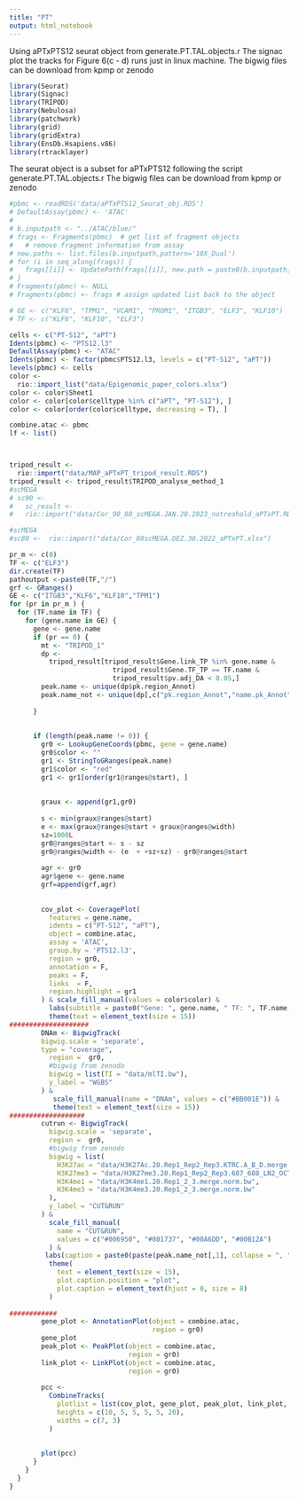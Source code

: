 ---
title: "PT"
output: html_notebook
---
Using aPTxPTS12 seurat object from generate.PT.TAL.objects.r 
The signac plot the tracks for Figure 6(c - d) runs just in linux machine. 
The bigwig files can be download from kpmp or zenodo 
```{r}
library(Seurat)
library(Signac)
library(TRIPOD)
library(Nebulosa)
library(patchwork)
library(grid)
library(gridExtra)
library(EnsDb.Hsapiens.v86)
library(rtracklayer)
```


The seurat object is a subset for aPTxPTS12 following the script generate.PT.TAL.objects.r 
The bigwig files can be download from kpmp or zenodo 

```{r}
#pbmc <- readRDS('data/aPTxPTS12_Seurat_obj.RDS')
# DefaultAssay(pbmc) <- 'ATAC'
# 
# b.inputpath <- "../ATAC/blue/"
# frags <- Fragments(pbmc)  # get list of fragment objects
#   # remove fragment information from assay
# new.paths <- list.files(b.inputpath,pattern='10X_Dual')
# for (i in seq_along(frags)) {
#   frags[[i]] <- UpdatePath(frags[[i]], new.path = paste0(b.inputpath,new.paths[[i]],'/atac_fragments.tsv.gz')) # update path
# }
# Fragments(pbmc) <- NULL
# Fragments(pbmc) <- frags # assign updated list back to the object
```




```{r}


# GE <- c("KLF6", "TPM1", "VCAM1", "PROM1", "ITGB3", "ELF3", "KLF10")
# TF <- c("KLF6", "KLF10", "ELF3")

cells <- c("PT-S12", "aPT")
Idents(pbmc) <- "PTS12.l3"
DefaultAssay(pbmc) <- "ATAC"
Idents(pbmc) <- factor(pbmc$PTS12.l3, levels = c("PT-S12", "aPT"))
levels(pbmc) <- cells
color <-
  rio::import_list("data/Epigenomic_paper_colors.xlsx")
color <- color$Sheet1
color <- color[color$celltype %in% c("aPT", "PT-S12"), ]
color <- color[order(color$celltype, decreasing = T), ]

combine.atac <- pbmc
lf <- list()



tripod_result <-
  rio::import("data/MAP_aPTxPT_tripod_result.RDS")
tripod_result <- tripod_result$TRIPOD_analyse_method_1
#scMEGA
# sc90 <-
#   sc_result <-
#   rio::import("data/Cor_90_80_scMEGA.JAN.20.2023_notreshold_aPTxPT.RDS")

#scMEGA
#sc80 <-  rio::import("data/Cor_80scMEGA.DEZ.30.2022_aPTxPT.xlsx")

```


```{r,fig.height=10,fig.keep=T}
pr_m <- c(0) 
TF <- c("ELF3") 
dir.create(TF)
pathoutput <-paste0(TF,"/")
grf <- GRanges()
GE <- c("ITGB3","KLF6","KLF10","TPM1")
for (pr in pr_m ) {
  for (TF.name in TF) {
    for (gene.name in GE) {
      gene <- gene.name
      if (pr == 0) {
        mt <- "TRIPOD_1"
        dp <-
          tripod_result[tripod_result$Gene.link_TP %in% gene.name &
                          tripod_result$Gene.TF_TP == TF.name &
                          tripod_result$pv.adj_DA < 0.05,]
        peak.name <- unique(dp$pk.region_Annot)
        peak.name_not <- unique(dp[,c("pk.region_Annot","name.pk_Annot")])
        
      }
      
      
      if (length(peak.name != 0)) {
        gr0 <- LookupGeneCoords(pbmc, gene = gene.name)
        gr0$color <- ""
        gr1 <- StringToGRanges(peak.name)
        gr1$color <- "red"
        gr1 <- gr1[order(gr1@ranges@start), ]
        
        
        graux <- append(gr1,gr0)
        
        s <- min(graux@ranges@start)
        e <- max(graux@ranges@start + graux@ranges@width)
        sz=1000L            
        gr0@ranges@start <- s - sz
        gr0@ranges@width <- (e  + +sz+sz) - gr0@ranges@start     
        
        agr <- gr0
        agr$gene <- gene.name
        grf=append(grf,agr)
        
        
        cov_plot <- CoveragePlot(
          features = gene.name,
          idents = c("PT-S12", "aPT"),
          object = combine.atac,
          assay = 'ATAC',
          group.by = 'PTS12.l3',
          region = gr0,
          annotation = F,
          peaks = F,
          links  = F,
          region.highlight = gr1
        ) & scale_fill_manual(values = color$color) &
          labs(subtitle = paste0("Gene: ", gene.name, " TF: ", TF.name, " ", mt)) &
          theme(text = element_text(size = 15))
####################        
        DNAm <- BigwigTrack(
        bigwig.scale = 'separate',
        type = "coverage",
          region =  gr0,
          #bigwig from zenodo
          bigwig = list(TI = "data/mlTI.bw"),
          y_label = "WGBS"
        ) &
           scale_fill_manual(name = "DNAm", values = c("#BB001E")) &
           theme(text = element_text(size = 15))
###################
        cutrun <- BigwigTrack(
          bigwig.scale = 'separate',
          region =  gr0,
          #bigwig from zenodo
          bigwig = list(
            H3K27ac = "data/H3K27Ac.20.Rep1_Rep2_Rep3.KTRC.A_B_D.merge.norm.bw",
            H3K27me3 = "data/H3K27me3.20.Rep1_Rep2_Rep3.687_688_LN2_OCT.KTRC.A_B_D.merge.norm.bw",
            H3K4me1 = "data/H3K4me1.20.Rep1_2_3.merge.norm.bw",
            H3K4me3 = "data/H3K4me3.20.Rep1_2_3.merge.norm.bw"
          ),
          y_label = "CUT&RUN"
        ) &
          scale_fill_manual(
            name = "CUT&RUN",
            values = c("#006950", "#801737", "#00A6DD", "#00B12A")
          ) &
         labs(caption = paste0(paste(peak.name_not[,1], collapse = ", "),"\n",paste(peak.name_not[,2], collapse = ", ")) ) &
          theme(
            text = element_text(size = 15),
            plot.caption.position = "plot",
            plot.caption = element_text(hjust = 0, size = 8)
          )
      
############        
        gene_plot <- AnnotationPlot(object = combine.atac,
                                    region = gr0)
        gene_plot
        peak_plot <- PeakPlot(object = combine.atac,
                              region = gr0)
        link_plot <- LinkPlot(object = combine.atac,
                              region = gr0)
        
        pcc <-
          CombineTracks(
            plotlist = list(cov_plot, gene_plot, peak_plot, link_plot, DNAm, cutrun),
            heights = c(10, 5, 5, 5, 5, 20),
            widths = c(7, 3)
          )
        
        
        plot(pcc)
      }
    }
  }
}
```

